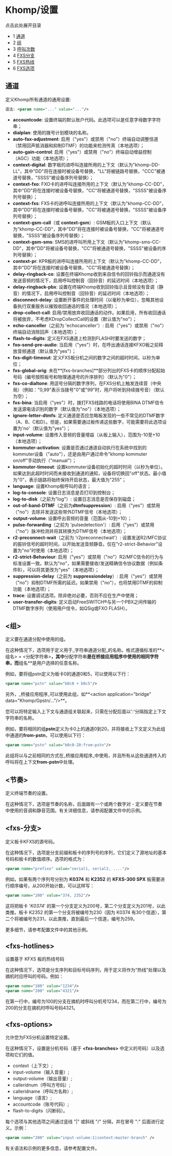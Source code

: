 # Khomp/设置 

 

点击此处展开目录

* 1 [通道](#channels)
* 2 [组](#-groups)
* 3 [呼叫次数](#cadences)
* 4 [FXS分支](#fxs-branches)
* 5 [FXS热线](#fxs-hotlines)
* 6 [FXS选项](#fxs-options)

## 通道

定义Khomp所有通道的通用设置:

```xml
语法: <param name="..." value="..."/>
```

* **accountcode**: 设置终端的默认账户代码。此选项可以是任意字母数字字符串；
* **dialplan**: 使用的拨号计划模块的名称。
* **auto-fax-adjustment**: 启用（"yes"）或禁用（"no"）终端自动调整信道（禁用回声抵消器和抑制DTMF）的功能来检测传真（本地选项）；
* **auto-gain-control**: 启用（"yes"）或禁用（"no"）终端自动增益控制（AGC）功能（本地选项）；
* **context-digital**: 数字板的进呼叫连接所用的上下文（默认为"khomp-DD-LL"，其中"DD"将在连接时被设备号替换，"LL"将被链路号替换，"CCC"被通道号替换，"SSSS"被设备序列号替换）；
* **context-fxo**: FXO卡的进呼叫连接所用的上下文（默认为"khomp-CC-DD"，其中"DD"将在连接时被设备号替换，"CC"将被通道号替换，"SSSS"被设备序列号替换）；
* **context-fxs**: FXS卡的进呼叫连接所用的上下文（默认为"khomp-CC-DD"，其中"DD"将在连接时被设备号替换，"CC"将被通道号替换，"SSSS"被设备序列号替换）；
* **context-gsm-call**（或 **context-gsm**）: GSM板的入口上下文（默认为"khomp-CC-DD"，其中"DD"将在连接时被设备号替换，"CC"将被通道号替换，"SSSS"被设备序列号替换）；
* **context-gsm-sms**: SMS的进呼叫所用上下文（默认为"khomp-sms-CC-DD"，其中"DD"将被设备号替换，"CC"将被通道号替换，"SSSS"被设备的序列号替换）；
* **context-pr**: KPR板的进呼叫连接所用的上下文（默认为"khomp-CC-DD"，其中"DD"将在连接时被设备号替换，"CC"将被通道号替换）；
* **delay-ringback-co**: 设置在终端Khomp收到来自信令的回铃指示而通道没有发送音频的情况下，启用呼叫控制音（回铃音）的延迟时间（本地选项）；
* **delay-ringback-pbx**: 设置在终端Khomp收到回铃指示且音频没有音调（静音）的情况下，启用呼叫控制音（回铃音）的延迟时间（本地选项）；
* **disconnect-delay**: 设置断开事件的处理时间（以毫秒为单位），忽略其他设备执行双重服务以摧毁收回通话的情况（本地选项）；
* **drop-collect-call**: 启用/禁用放弃收回通话的动作。如果启用，所有收回通话将被放弃，不考虑KDropCollectCall的设置（默认值为"no"）；
* **echo-canceller**（之前为 'echocanceller'）: 启用（"yes"）或禁用（"no"）终端自动消除回声（本地选项）；
* **flash-to-digits**: 定义在FXS通道上检测到FLASH时要发送的数字；
* **fxo-send-pre-audio**: 当启用（"yes"）时，在呼出通话连接KFXO板之前释放音频通道（默认值为"yes"）；
* **fxs-digit-timeout**: 定义FXS板分机之间的数字之间的超时时间，以秒为单位；
* **fxs-global-orig**: 未在**\[fxs-branches\]**部分列出的FXS卡的顺序分配起始号码（编号按照板号和物理通道号的升序排列）（默认为"0"）；
* **fxs-co-dialtone**: 用逗号分隔的数字序列，在FXS分机上触发连续音（中央局）（例如："0,99"表示当拨号"0"或"99"时，用户将听到持续拨号音）（默认为空）；
* **fxs-bina**: 当启用（"yes"）时，拨打FXS线路的电话将使用BINA DTMF信令发送源电话识别的数字（默认值为"no"）（本地选项）；
* **ignore-letter-dtmfs**: 定义通道是否应忽略板发现的一些不常见的DTMF数字（A、B、C和D）。但是，如果需要通过板传递这些数字，可能需要将此选项设置为'no'（默认值为"yes"）；
* **input-volume**: 设置传入音频的音量增益（从板上输入），范围为-10至+10（本地选项）；
* **kommuter-activation**: 设置是否通过通道自动执行在系统中找到的kommuter设备（"auto"），还是由用户通过命令"khomp kommuter on/off"手动执行（"manual"）；
* **kommuter-timeout**: 设置kommuter设备初始化的超时时间（以秒为单位）。如果达到此超时时间而未接收到通道的通知，设备将切换回"off"状态。最小值为"0"，表示链路将始终保持开启状态，最大值为"255"；
* **language**: 设置Khomp板呼叫的语言；
* **log-to-console**: 设置日志消息是否打印到控制台；
* **log-to-disk**（之前为"log"）: 设置日志消息是否保存到磁盘；
* **out-of-band-DTMF**（之前为**dtmfsuppression**）: 启用（"yes"）或禁用（"no"）去除并发送这些带外DTMF信号（本地选项）；
* **output-volume**: 设置呼出音频的音量（范围从-10到+10）；
* **pulse-forwarding**（之前为 'pulsedetection'）: 启用（"yes"）或禁用（"no"）脉冲检测并将其转换为DTMF信号（本地选项）；
* **r2-preconnect-wait**（之前为 'r2preconnectwait'）: 设置发送R2/MFC协议的振铃信号的超时时间，以开始发送音频静音。仅在"r2-strict-Behavior"设置为"no"时使用（本地选项）；
* **r2-strict-Behaviour**: 启用（"yes"）或禁用（"no"）R2/MFC信令的行为与标准设置一致。默认为"no"，如果需要接收/发送精确信令协议数据（例如条件B），可以将其更改为"yes"（本地选项）；
* **suppression-delay**（之前为 **suppressiondelay**）: 启用（"yes"）或禁用（"no"）抑制DTMF所需的延迟。如果禁用（"no"），也将禁用DTMF的抑制功能（本地选项）；
* **trace**: 设置调试选项。除非绝对必要，否则不应在生产中使用；
* **user-transfer-digits**: 定义启动FreeSWITCH®与另一个PBX之间传输的DTMF数字序列（使用用户信令，如QSig或FXO FLASH）。

## &lt;组>

定义要在通道分配中使用的组。

在这种情况下，选项用于定义用于_字符串通道分配_的名称。格式遵循标准的**&lt;组名> = &lt;分配字符串>**，其中**分配字符串**是在桥接应用程序中使用的相同字符串，而**组名**是用户选择的任意名称。

例如，要将组pstn定义为板卡0的通道0和5，可以使用以下行：

```xml
<param name="pstn" value="b0c0 + b0c5"/>
```

另外，_桥接应用程序_可以使用此组，如**&lt;action application="bridge" data="Khomp/Gpstn/..."/>**。

您可以将特定输入上下文与通道组关联起来，只需在分配后面以':'分隔指定上下文字符串的名称。

例如，要将相同的组**pstn**定义为卡0上的通道0到20，并将接收上下文定义为此组中通道的**from-pstn**，可以使用以下行：

```xml
<param name="pstn" value="b0c0-20:from-pstn"/>
```

此组将以与之前相同的方式在_桥接应用程序_中使用，并且所有从这些通道传入的呼叫将在上下文**from-pstn**中处理。

## &lt;节奏>

定义终端节奏的设置。

在这种情况下，选项是节奏的名称，后面跟有一个或两个数字对 - 定义要在节奏中使用的音调和静音范围。有关详细信息，请参阅配置文件中的示例。

## &lt;fxs-分支>

定义板卡KFXS的源号码。

在这种情况下，选项是分支前缀和板卡的序列号的序列，它们定义了源地址的基本号码和板卡的数值顺序。选项的格式为：

```xml
<param name="prefixo" value="serial1, serial2, ...."/>
```

例如，如果有两个序列号分别为 **K0374** 和 **K2352** 的 **KFXS-300 SPX** 板需要进行顺序编号，从200开始计数，可以这样写：

```xml
<param name="200" value="374, 2352"/>
```

这将把板卡 '_K0374_' 的第一个分支定义为200号，第二个分支定义为201号，以此类推。板卡 K2352 的第一个分支将被编号为230（因为 K0374 有30个信道），第二个将被编号为231，以此类推，直到最后一个信道，编号为259。

更多细节，请参考配置文件中的其他示例。

## &lt;fxs-hotlines>

设置基于 KFXS 板的热线号码

在这种情况下，选项是分支序列和目标号码序列，用于定义将作为“热线”处理以及摘机时应呼叫的号码。例如：

```xml
<param name="100" value="1234"/>
<param name="200" value="4321"/>
```

在第一行中，编号为100的分支在摘机时呼叫分机号1234，而在第二行中，编号为200的分支在摘机时呼叫号码4321。

## &lt;fxs-options>

允许您为FXS分机设置特定设置。

在这种情况下，设置是分机号码（基于 **&lt;fxs-branches>** 中定义的号码）以及选项和它们的值。

* context（上下文）;
* input-volume（输入音量）;
* output-volume（输出音量）;
* calleridnum（呼叫方号码）;
* calleridname（呼叫方名称）;
* language（语言）;
* accountcode（账号代码）;
* flash-to-digits（闪断码）。

每个选项与其他选项之间通过竖线 "|" 或斜线 "/" 分隔，并在冒号 ":" 后面进行定义。示例：

```xml
<param name="200" value="input-volume:1|context:master-branch" />
```

有关语法和示例的更多信息，请参考配置文件。